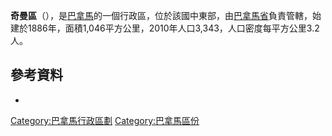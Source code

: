 {{Coord|8|43|12|N|78|37|12|W|display=title}}

'''奇曼區'''（{{lang-es|Distrito de Chimán}}），是[[巴拿馬|巴拿馬]]的一個行政區，位於該國中東部，由[[巴拿馬省|巴拿馬省]]負責管轄，始建於1886年，面積1,046平方公里，2010年人口3,343，人口密度每平方公里3.2人。

==參考資料==
*{{cite web|url=http://www.statoids.com/ypa.html|title=Districts of Panama|publisher=Statoids|accessdate=April 12, 2009|archive-date=2011-09-29|archive-url=https://web.archive.org/web/20110929221316/http://www.statoids.com/ypa.html|dead-url=no}}

{{巴拿馬區份}}

{{Panama Province}}

[[Category:巴拿馬行政區劃|Category:巴拿馬行政區劃]]
[[Category:巴拿馬區份|Category:巴拿馬區份]]


{{Panama-geo-stub}}